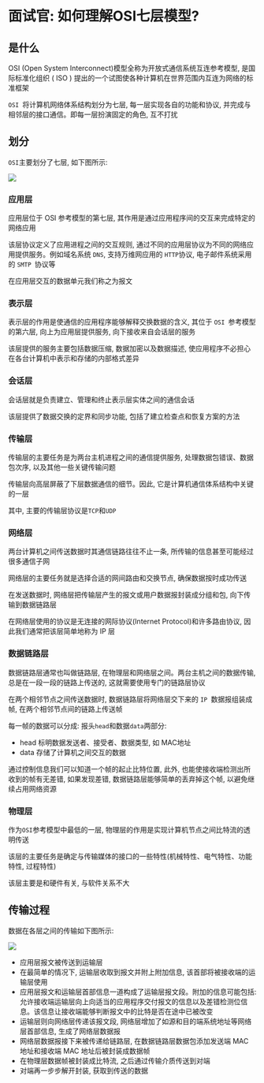 # 面试官: 如何理解OSI七层模型?

## 是什么

OSI (Open System Interconnect)模型全称为开放式通信系统互连参考模型, 是国际标准化组织 ( ISO ) 提出的一个试图使各种计算机在世界范围内互连为网络的标准框架

`OSI `将计算机网络体系结构划分为七层, 每一层实现各自的功能和协议, 并完成与相邻层的接口通信。即每一层扮演固定的角色, 互不打扰

## 划分

`OSI`主要划分了七层, 如下图所示: 

![](https://static.vue-js.com/eb1b2170-b61e-11eb-ab90-d9ae814b240d.png)


### 应用层

应用层位于 OSI 参考模型的第七层, 其作用是通过应用程序间的交互来完成特定的网络应用

该层协议定义了应用进程之间的交互规则, 通过不同的应用层协议为不同的网络应用提供服务。例如域名系统 `DNS`, 支持万维网应用的 `HTTP`协议, 电子邮件系统采用的 `SMTP `协议等

在应用层交互的数据单元我们称之为报文

### 表示层

表示层的作用是使通信的应用程序能够解释交换数据的含义, 其位于 `OSI `参考模型的第六层, 向上为应用层提供服务, 向下接收来自会话层的服务

该层提供的服务主要包括数据压缩, 数据加密以及数据描述, 使应用程序不必担心在各台计算机中表示和存储的内部格式差异

### 会话层

会话层就是负责建立、管理和终止表示层实体之间的通信会话

该层提供了数据交换的定界和同步功能, 包括了建立检查点和恢复方案的方法

### 传输层

传输层的主要任务是为两台主机进程之间的通信提供服务, 处理数据包错误、数据包次序, 以及其他一些关键传输问题

传输层向高层屏蔽了下层数据通信的细节。因此, 它是计算机通信体系结构中关键的一层

其中, 主要的传输层协议是`TCP`和`UDP`

### 网络层

两台计算机之间传送数据时其通信链路往往不止一条, 所传输的信息甚至可能经过很多通信子网

网络层的主要任务就是选择合适的网间路由和交换节点, 确保数据按时成功传送

在发送数据时, 网络层把传输层产生的报文或用户数据报封装成分组和包, 向下传输到数据链路层

在网络层使用的协议是无连接的网际协议(Internet Protocol)和许多路由协议, 因此我们通常把该层简单地称为 IP 层

### 数据链路层

数据链路层通常也叫做链路层, 在物理层和网络层之间。两台主机之间的数据传输, 总是在一段一段的链路上传送的, 这就需要使用专门的链路层协议

在两个相邻节点之间传送数据时, 数据链路层将网络层交下来的 `IP `数据报组装成帧, 在两个相邻节点间的链路上传送帧

每一帧的数据可以分成: 报头`head`和数据`data`两部分:

- head 标明数据发送者、接受者、数据类型, 如 MAC地址
- data 存储了计算机之间交互的数据

通过控制信息我们可以知道一个帧的起止比特位置, 此外, 也能使接收端检测出所收到的帧有无差错, 如果发现差错, 数据链路层能够简单的丢弃掉这个帧, 以避免继续占用网络资源

### 物理层

作为`OSI`参考模型中最低的一层, 物理层的作用是实现计算机节点之间比特流的透明传送

该层的主要任务是确定与传输媒体的接口的一些特性(机械特性、电气特性、功能特性, 过程特性)

该层主要是和硬件有关, 与软件关系不大

## 传输过程

数据在各层之间的传输如下图所示: 

![](https://static.vue-js.com/f3a89d40-b61e-11eb-85f6-6fac77c0c9b3.png)

- 应用层报文被传送到运输层
- 在最简单的情况下, 运输层收取到报文并附上附加信息, 该首部将被接收端的运输层使用
- 应用层报文和运输层首部信息一道构成了运输层报文段。附加的信息可能包括: 允许接收端运输层向上向适当的应用程序交付报文的信息以及差错检测位信息。该信息让接收端能够判断报文中的比特是否在途中已被改变
- 运输层则向网络层传递该报文段, 网络层增加了如源和目的端系统地址等网络层首部信息, 生成了网络层数据报
- 网络层数据报接下来被传递给链路层, 在数据链路层数据包添加发送端 MAC 地址和接收端 MAC 地址后被封装成数据帧
- 在物理层数据帧被封装成比特流, 之后通过传输介质传送到对端
- 对端再一步步解开封装, 获取到传送的数据
